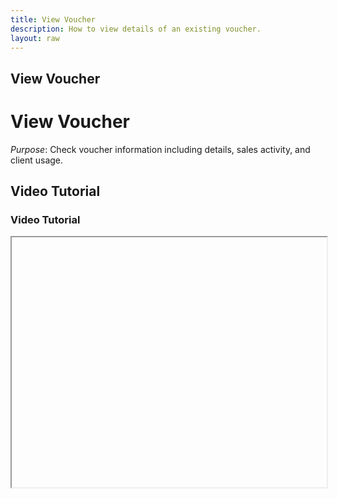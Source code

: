 ```yaml
---
title: View Voucher
description: How to view details of an existing voucher.
layout: raw
---
```



<div className="mdx-content">

## View Voucher

<h1 className="text-3xl font-bold text-gray-900 mb-4">View Voucher</h1>  

*Purpose*: Check voucher information including details, sales activity, and client usage.

## Video Tutorial

<h3 className="text-xl font-medium text-gray-800 mb-2">Video Tutorial</h3>

<iframe
  width="100%"
  height="400"
  title="View Voucher Tutorial"
  allowFullScreen
  className="rounded-lg"
/>

---

## Steps:

<h2 className="text-2xl font-semibold text-gray-800 mt-8 mb-4">Step-by-step Instructions</h2>

❶ **Go to Offers > Voucher**  
Navigate to the **Offers** section in the left menu, then click on **Voucher**.

❷ **Click on the Voucher Name**  
This will open the voucher's details panel.

❸ **View the Following Details**  
- **Basic Info**
- **Service List**
- **Venue(s)**
- **Sales Activity**
- **Client Usage**

❹ **Exit the Panel**  
Click the **Cancel** icon to close the details panel.

---

**Tip for First-Time Users**:  
Useful for reviewing voucher engagement, usage patterns, and assigned services/venues.

<div className="space-y-4 mt-6">

<div className="my-10 border-t border-gray-200" />

## More questions about this

<h3 className="text-xl font-semibold text-black mb-4 mt-10"> More questions about this?</h3>
</div>
<div className="space-y-4 mt-6">
  <details className="bg-white rounded-md p-4 border border-gray-300">
  <summary
    className="font-medium text-base text-gray-900"
    style={{
      backgroundColor: 'transparent',
      outline: 'none',
      cursor: 'pointer',
      userSelect: 'none',
      listStyle: 'none',
    }}
  >Can I see who used the voucher?</summary>
   <p className="mt-2 text-sm text-gray-700">
      Yes, the **Client Usage** section shows which clients have used the voucher.
    </p>
  </details>

  <details className="bg-white rounded-md p-4 border border-gray-300">
  <summary
    className="font-medium text-base text-gray-900"
    style={{
      backgroundColor: 'transparent',
      outline: 'none',
      cursor: 'pointer',
      userSelect: 'none',
      listStyle: 'none',
    }}
  >Can I export voucher usage?</summary>
    <p className="mt-2 text-sm text-gray-700">
      Currently, export options are available from the Reports section, not directly from this panel.
    </p>
  </details>
</div>
</div>

---

<div className="space-y-4 mt-6">

<div className="my-10 border-t border-gray-200" />

<div className="mdx-content mt-10">

Was this article helpful?

<div style={{ display: 'flex', gap: '1rem' }}>
  <button style={{ padding: '0.5rem', borderRadius: '9999px', backgroundColor: '#f0f0f0' }}>
    👍
  </button>
  <button style={{ padding: '0.5rem', borderRadius: '9999px', backgroundColor: '#f0f0f0' }}>
    👎
  </button>
</div>
</div>

---
</div>

